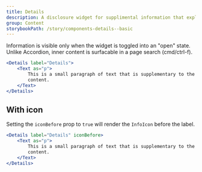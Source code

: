 ```yaml
---
title: Details
description: A disclosure widget for supplimental information that explains a component, section or flow.
group: Content
storybookPath: /story/components-details--basic
---
```


Information is visible only when the widget is toggled into an "open" state. Unlike Accordion, inner content is surfacable in a page search (cmd/ctrl-f).

```jsx live
<Details label="Details">
	<Text as="p">
		This is a small paragraph of text that is supplementary to the main page
		content.
	</Text>
</Details>
```

## With icon

Setting the `iconBefore` prop to `true` will render the `InfoIcon` before the label.

```jsx live
<Details label="Details" iconBefore>
	<Text as="p">
		This is a small paragraph of text that is supplementary to the main page
		content.
	</Text>
</Details>
```
